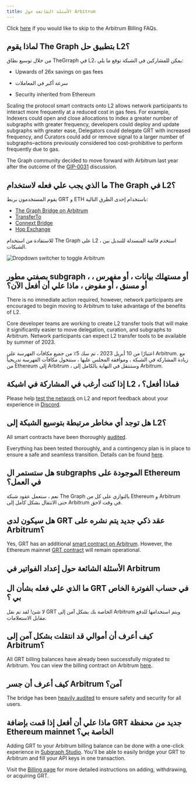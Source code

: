 ```yaml
---
title: الأسئلة الشائعة حول Arbitrum
---
```


Click [here](#billing-on-arbitrum-faqs) if you would like to skip to the Arbitrum Billing FAQs.

## لماذا يقوم The Graph بتطبيق حل L2؟

من خلال توسيع نطاق TheGrraph في L2، يمكن للمشاركين في الشبكة توقع ما يلي:

-   Upwards of 26x savings on gas fees

-   سرعة أكبر في المعاملات

-   Security inherited from Ethereum

Scaling the protocol smart contracts onto L2 allows network participants to interact more frequently at a reduced cost in gas fees. For example, Indexers could open and close allocations to index a greater number of subgraphs with greater frequency, developers could deploy and update subgraphs with greater ease, Delegators could delegate GRT with increased frequency, and Curators could add or remove signal to a larger number of subgraphs–actions previously considered too cost-prohibitive to perform frequently due to gas.

The Graph community decided to move forward with Arbitrum last year after the outcome of the [GIP-0031](https://forum.thegraph.com/t/gip-0031-arbitrum-grt-bridge/3305) discussion.

## ما الذي يجب علي فعله لاستخدام The Graph في L2؟

يقوم المستخدمون بربط GRT و ETH باستخدام إحدى الطرق التالية:

-   [The Graph Bridge on Arbitrum](https://bridge.arbitrum.io/?l2ChainId=42161)
-   [TransferTo](https://transferto.xyz/swap)
-   [Connext Bridge](https://bridge.connext.network/)
-   [Hop Exchange](https://app.hop.exchange/#/send?token=ETH)

للاستفادة من استخدام The Graph على L2 ، استخدم قائمة المنسدلة للتبديل بين الشبكات.

![Dropdown switcher to toggle Arbitrum](/img/arbitrum-screenshot-toggle.png)

## بصفتي مطور subgraph ، أو مستهلك بيانات ، أو مفهرس ، أو مسنق ، أو مفوض ، ماذا علي أن أفعل الآن؟

There is no immediate action required, however, network participants are encouraged to begin moving to Arbitrum to take advantage of the benefits of L2.

Core developer teams are working to create L2 transfer tools that will make it significantly easier to move delegation, curation, and subgraphs to Arbitrum. Network participants can expect L2 transfer tools to be available by summer of 2023.

اعتبارًا من 10 أبريل 2023 ، تم سك 5٪ من جميع مكافآت الفهرسة على Arbitrum. مع زيادة المشاركة في الشبكة ، وموافقة المجلس عليها ، ستتحول مكافآت الفهرسة تدريجياً من Ethereum إلى Arbitrum ، وستنتقل في النهاية بالكامل إلى Arbitrum.

## إذا كنت أرغب في المشاركة في اشبكة L2 ، فماذا أفعل؟

Please help [test the network](https://testnet.thegraph.com/explorer) on L2 and report feedback about your experience in [Discord](https://discord.gg/vtvv7FP).

## هل توجد أي مخاطر مرتبطة بتوسيع الشبكة إلى L2؟

All smart contracts have been thoroughly [audited](https://github.com/graphprotocol/contracts/blob/dev/audits/OpenZeppelin/2022-07-graph-arbitrum-bridge-audit.pdf).

Everything has been tested thoroughly, and a contingency plan is in place to ensure a safe and seamless transition. Details can be found [here](https://forum.thegraph.com/t/gip-0037-the-graph-arbitrum-deployment-with-linear-rewards-minted-in-l2/3551#risks-and-security-considerations-20).

## هل ستستمر ال subgraphs الموجودة على Ethereum في العمل؟

نعم ، ستعمل عقود شبكة The Graph بالتوازي على كل من Ethereum و Arbitrum حتى الانتقال بشكل كامل إلى Arbitrum في وقت لاحق.

## هل سيكون لدى GRT عقد ذكي جديد يتم نشره على Arbitrum؟

Yes, GRT has an additional [smart contract on Arbitrum](https://arbiscan.io/address/0x9623063377ad1b27544c965ccd7342f7ea7e88c7). However, the Ethereum mainnet [GRT contract](https://etherscan.io/token/0xc944e90c64b2c07662a292be6244bdf05cda44a7) will remain operational.

## الأسئلة الشائعة حول إعداد الفواتير في Arbitrum

## ما الذي علي فعله بشأن ال GRT في حساب الفوترة الخاص بي ؟

لا شئ! لقد تم نقل GRT الخاصة بك بشكل آمن إلى Arbitrum ويتم استخدامها للدفع مقابل الاستعلامات.

## كيف أعرف أن أموالي قد انتقلت بشكل آمن إلى Arbitrum؟

All GRT billing balances have already been successfully migrated to Arbitrum. You can view the billing contract on Arbitrum [here](https://arbiscan.io/address/0x1B07D3344188908Fb6DEcEac381f3eE63C48477a).

## كيف أعرف أن جسر Arbitrum آمن؟

The bridge has been [heavily audited](https://code4rena.com/contests/2022-10-the-graph-l2-bridge-contest) to ensure safety and security for all users.

## ماذا علي أن أفعل إذا قمت بإضافة GRT جديد من محفظة Ethereum mainnet الخاصة بي؟

Adding GRT to your Arbitrum billing balance can be done with a one-click experience in [Subgraph Studio](https://thegraph.com/studio/). You'll be able to easily bridge your GRT to Arbitrum and fill your API keys in one transaction.

Visit the [Billing page](https://thegraph.com/docs/en/billing/) for more detailed instructions on adding, withdrawing, or acquiring GRT.
